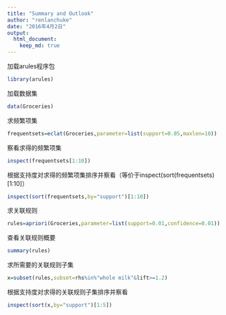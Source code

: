 ```yaml
---
title: "Summary and Outlook"
author: "renlanchuke"
date: "2016年4月2日"
output: 
  html_document:
    keep_md: true
---
```


加载arules程序包
```r
library(arules)  
```
加载数据集
```r
data(Groceries) 
```
求频繁项集
```r
frequentsets=eclat(Groceries,parameter=list(support=0.05,maxlen=10)) 
```
察看求得的频繁项集
```r
inspect(frequentsets[1:10])
```
根据支持度对求得的频繁项集排序并察看（等价于inspect(sort(frequentsets)[1:10]）
```r
inspect(sort(frequentsets,by="support")[1:10])  
```
求关联规则
```r
rules=apriori(Groceries,parameter=list(support=0.01,confidence=0.01))
```
查看关联规则概要
```r
summary(rules)    
```
求所需要的关联规则子集
```r
x=subset(rules,subset=rhs%in%"whole milk"&lift>=1.2) 
```
根据支持度对求得的关联规则子集排序并察看
```r
inspect(sort(x,by="support")[1:5]) 
```
